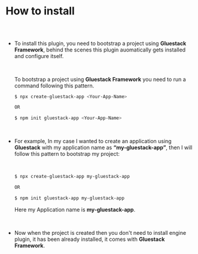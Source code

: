 
<Meta />



# How to install

##

<br />

- To install this plugin, you need to bootstrap a project using **Gluestack Framework**,
  behind the scenes this plugin auomatically gets installed and configure itself.

  <br />

  To bootstrap a project using **Gluestack Framework** you need to run a command following
  this pattern.

  ```bash
  $ npx create-gluestack-app <Your-App-Name>

  OR

  $ npm init gluestack-app <Your-App-Name>
  ```

  <br />

- For example, In my case I wanted to create an application using **Gluestack** with my application
  name as **“my-gluestack-app”**, then I will follow this pattern to bootstrap my project:

  <br />

  ```bash
  $ npx create-gluestack-app my-gluestack-app

  OR

  $ npm init gluestack-app my-gluestack-app
  ```

  Here my Application name is **my-gluestack-app**.

  <br />

- Now when the project is created then you don't need to install engine plugin, it
  has been already installed, it comes with **Gluestack Framework**.
